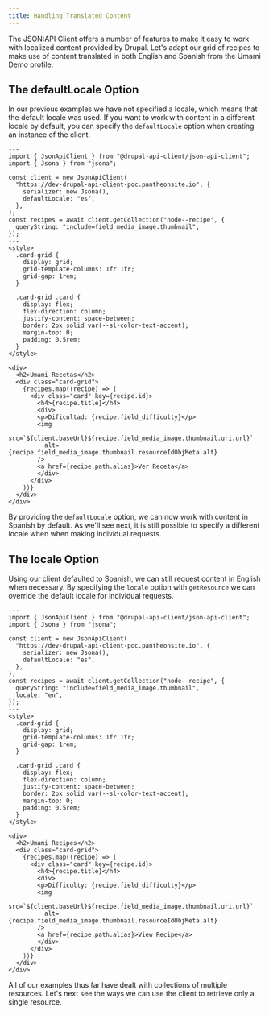 ```yaml
---
title: Handling Translated Content
---
```



The JSON:API Client offers a number of features to make it easy to work with localized content provided by Drupal. Let's adapt our grid of recipes to make use of content translated in both English and Spanish from the Umami Demo profile.

## The defaultLocale Option

In our previous examples we have not specified a locale, which means that the default locale was used. If you want to work with content in a different locale by default, you can specify the `defaultLocale` option when creating an instance of the client.

```astro live ins={8}
---
import { JsonApiClient } from "@drupal-api-client/json-api-client";
import { Jsona } from "jsona";

const client = new JsonApiClient(
  "https://dev-drupal-api-client-poc.pantheonsite.io", {
    serializer: new Jsona(),
    defaultLocale: "es",
  },
);
const recipes = await client.getCollection("node--recipe", {
  queryString: "include=field_media_image.thumbnail",
});
---
<style>
  .card-grid {
    display: grid;
    grid-template-columns: 1fr 1fr;
    grid-gap: 1rem;
  }

  .card-grid .card {
    display: flex;
    flex-direction: column;
    justify-content: space-between;
    border: 2px solid var(--sl-color-text-accent);
    margin-top: 0;
    padding: 0.5rem;
  }
</style>

<div>
  <h2>Umami Recetas</h2>
  <div class="card-grid">
    {recipes.map((recipe) => (
      <div class="card" key={recipe.id}>
        <h4>{recipe.title}</h4>
        <div>
        <p>Dificultad: {recipe.field_difficulty}</p>
        <img
          src=`${client.baseUrl}${recipe.field_media_image.thumbnail.uri.url}`
          alt={recipe.field_media_image.thumbnail.resourceIdObjMeta.alt}
        />
        <a href={recipe.path.alias}>Ver Receta</a>
        </div>
      </div>
    ))}
  </div>
</div>
```

By providing the `defaultLocale` option, we can now work with content in Spanish by default. As we'll see next, it is still possible to specify a different locale when when making individual requests.

## The locale Option

Using our client defaulted to Spanish, we can still request content in English when necessary. By specifying the `locale` option with `getResource` we can override the default locale for individual requests.

```astro live ins={13}
---
import { JsonApiClient } from "@drupal-api-client/json-api-client";
import { Jsona } from "jsona";

const client = new JsonApiClient(
  "https://dev-drupal-api-client-poc.pantheonsite.io", {
    serializer: new Jsona(),
    defaultLocale: "es",
  },
);
const recipes = await client.getCollection("node--recipe", {
  queryString: "include=field_media_image.thumbnail",
  locale: "en",
});
---
<style>
  .card-grid {
    display: grid;
    grid-template-columns: 1fr 1fr;
    grid-gap: 1rem;
  }

  .card-grid .card {
    display: flex;
    flex-direction: column;
    justify-content: space-between;
    border: 2px solid var(--sl-color-text-accent);
    margin-top: 0;
    padding: 0.5rem;
  }
</style>

<div>
  <h2>Umami Recipes</h2>
  <div class="card-grid">
    {recipes.map((recipe) => (
      <div class="card" key={recipe.id}>
        <h4>{recipe.title}</h4>
        <div>
        <p>Difficulty: {recipe.field_difficulty}</p>
        <img
          src=`${client.baseUrl}${recipe.field_media_image.thumbnail.uri.url}`
          alt={recipe.field_media_image.thumbnail.resourceIdObjMeta.alt}
        />
        <a href={recipe.path.alias}>View Recipe</a>
        </div>
      </div>
    ))}
  </div>
</div>
```

All of our examples thus far have dealt with collections of multiple resources. Let's next see the ways we can use the client to retrieve only a single resource.
